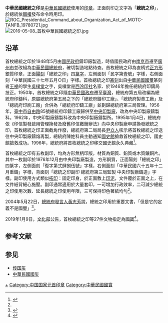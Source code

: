 '''中華民國總統之印'''是[[中華民國總統|中華民國總統]]使用的[[印章|印章]]，正面刻印之文字為「'''總統之印'''」，於總統依[[職權|職權]]發布命令時用印。
[[File:ROC_Presidential_Command_about_Organization_Act_of_MOTC-TANFB_19780721.jpg|thumb]]
[[File:2016-05-08_首枚中華民國總統之印.jpg|thumb]]

== 沿革 ==
首枚總統之印於1948年5月由[[國民政府|國民政府]]鑄印廠製造，時值國民政府由[[南京市|南京市]]遷至[[廣州市|廣州市]]並改組為[[中華民國總統府|中華民國總統府]]，確切製造地點待查。首枚總統之印為直柄式[[正方形|正方形]]銀質印章，正面[[陽刻|陽刻]]「總統之印」四[[篆字|篆字]]，左側面刻「民字第壹號」字樣，右側面刻「中華民國三十七年五月○日」字樣。首枚總統之印[[篆刻|篆刻]]出自[[中華民國國璽|中華民國國璽]]篆刻者[[王褆|王褆]]的學生[[吳樸堂|吳樸堂]]之手，吳樸堂是[[西泠印社|西泠印社]]名家、於1946年擔任總統府印鑄局技正。1950年，首枚總統之印隨[[中華民國政府|中華民國政府]]遷至[[臺灣|臺灣]]，總統府第五局改編為總統府印鑄科，原屬總統府第五局之下的「總統府鑄印工廠」、「總統府製章工廠」及「總統府印刷工廠」合併為「總統府印鑄工廠」並劃歸總統府第三局管理。1956年，[[臺中市|臺中市]][[自由路_(台中市區)|自由路]]85號總統府印鑄工廠歸併至[[中央印製廠|中央印製廠]]，改為中央印製廠鑄製科。1962年，中央印製廠鑄製科改為中央印製廠鑄製所。1995年1月4日，總統府依《印信製發啟用管理換發及廢舊印信繳銷辦法》向中央印製廠申請換發總統之印，首枚總統之印正面截角作廢，總統府第二局局長[[尹立人|尹立人]]核示將首枚總統之印送往中央印製廠鑄熔再製，總統府陳姓科員主動通知[[國史館|國史館]]搶救首枚總統之印，國史館搶救成功。1996年，總統府將首枚總統之印移交國史館永久典藏<ref name="館藏總統之印">{{Cite web|url=http://www.drnh.gov.tw/ImagesPost/5293066f-f927-4e8d-b62a-1a4363d1f6c0/b09f9332-48cd-41a6-8bce-309f2665e5c6_ALLFILES.pdf|author=莊巧-{筑}-|language=zh-tw|title=館藏總統之印|magazine=《國史館館訊》第1期|6=|publisher=國史館|date=2008-12-01|pages=138－143|accessdate=2015-09-28|deadurl=yes|archiveurl=https://web.archive.org/web/20150930054633/http://www.drnh.gov.tw/ImagesPost/5293066f-f927-4e8d-b62a-1a4363d1f6c0/b09f9332-48cd-41a6-8bce-309f2665e5c6_ALLFILES.pdf|archivedate=2015-09-30}}</ref>。

首枚總統之印有五枚副印，均為方形無柄印版，材質為銅質、鉛質或木質鑲銅片。其中一枚副印於1976年12月由中央印製廠製造，方形銅質，正面陽刻「總統之印」四篆字，左側面刻「復字第弍肆捌伍號」字樣，右側面刻「中華民國六十五年十二月重鑄」字樣，背面刻「總統之印副印 總統府第三局監製 中央印製廠鑄造」字樣。副印使用方式類似[[拓印|拓印]]：固定印身，於正面敷上[[印泥|印泥]]，文件覆於正面之上，在文件紙背細心施壓。副印通常適用於大量套印，一可增加行政效率，二可減少總統之印使用次數、延長總統之印使用年限，三可保持印色著紙均勻<ref name="館藏總統之印" />。

2004年5月22日，[[中華民國總統府發言人|總統府發言人]][[黃志芳|黃志芳]]說，總統之印用於重要文書，「但是它的定義不是國璽」<ref>{{Cite web|url=http://news.tvbs.com.tw/old-news.html?nid=491994|author=樊啟明、王經維|language=zh-tw|title=馮定國：總統之印遭偽造 不具正當性|publisher=[[TVBS|TVBS]]新聞|date=2004-05-22|pages=|accessdate=2015-09-28|archive-date=2015-09-28|archive-url=https://web.archive.org/web/20150928234025/http://news.tvbs.com.tw/old-news.html?nid=491994|dead-url=no}}</ref>。

2019年1月9日，[[中華民國文化部|文化部]]公告，首枚總統之印等27件文物指定為[[中華民國國寶|國寶]]<ref>{{Cite web|title=總統之印|url=https://nchdb.boch.gov.tw/assets/advanceSearch/antiquity/20190215000026|accessdate=2021-03-19|work=[[文化部文化資產局|文化部文化資產局]]國家文化資產網}}</ref>。

== 参考文献 ==
{{Reflist|30em}}

== 参见 ==
{{Portal box|中华民国|汉字文化圈}}
* [[传国玺|传国玺]]
* [[中華民國國璽|中華民國國玺]]

[[Category:中華民國總統|+]]
[[Category:中国国家元首印章|Category:中国国家元首印章]]
[[Category:中華民國國寶|Category:中華民國國寶]]